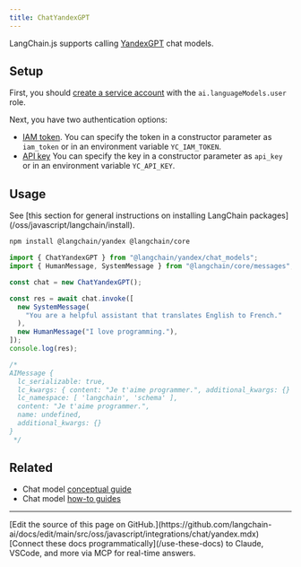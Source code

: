 ```yaml
---
title: ChatYandexGPT
---
```


LangChain.js supports calling [YandexGPT](https://cloud.yandex.com/en/services/yandexgpt) chat models.

## Setup

First, you should [create a service account](https://cloud.yandex.com/en/docs/iam/operations/sa/create) with the `ai.languageModels.user` role.

Next, you have two authentication options:

- [IAM token](https://cloud.yandex.com/en/docs/iam/operations/iam-token/create-for-sa).
  You can specify the token in a constructor parameter as `iam_token` or in an environment variable `YC_IAM_TOKEN`.
- [API key](https://cloud.yandex.com/en/docs/iam/operations/api-key/create)
  You can specify the key in a constructor parameter as `api_key` or in an environment variable `YC_API_KEY`.

## Usage

<Tip>
See [this section for general instructions on installing LangChain packages](/oss/javascript/langchain/install).
</Tip>

```bash npm
npm install @langchain/yandex @langchain/core
```

```typescript
import { ChatYandexGPT } from "@langchain/yandex/chat_models";
import { HumanMessage, SystemMessage } from "@langchain/core/messages";

const chat = new ChatYandexGPT();

const res = await chat.invoke([
  new SystemMessage(
    "You are a helpful assistant that translates English to French."
  ),
  new HumanMessage("I love programming."),
]);
console.log(res);

/*
AIMessage {
  lc_serializable: true,
  lc_kwargs: { content: "Je t'aime programmer.", additional_kwargs: {} },
  lc_namespace: [ 'langchain', 'schema' ],
  content: "Je t'aime programmer.",
  name: undefined,
  additional_kwargs: {}
}
 */
```

## Related

- Chat model [conceptual guide](/oss/javascript/langchain/models)
- Chat model [how-to guides](/oss/javascript/langchain/models)

---

<Callout icon="pen-to-square" iconType="regular">
    [Edit the source of this page on GitHub.](https://github.com/langchain-ai/docs/edit/main/src/oss/javascript/integrations/chat/yandex.mdx)
</Callout>
<Tip icon="terminal" iconType="regular">
    [Connect these docs programmatically](/use-these-docs) to Claude, VSCode, and more via MCP for    real-time answers.
</Tip>
